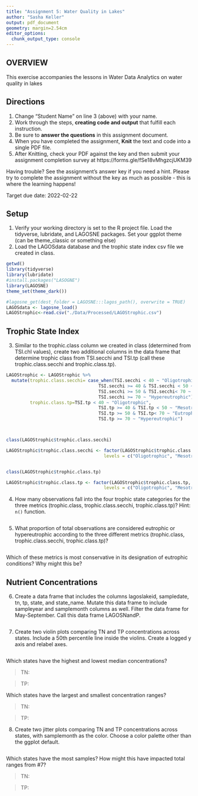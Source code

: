 ```yaml
---
title: "Assignment 5: Water Quality in Lakes"
author: "Sasha Keller"
output: pdf_document
geometry: margin=2.54cm
editor_options: 
  chunk_output_type: console
---
```


## OVERVIEW

This exercise accompanies the lessons in Water Data Analytics on water quality in lakes

## Directions
1. Change "Student Name" on line 3 (above) with your name.
2. Work through the steps, **creating code and output** that fulfill each instruction.
3. Be sure to **answer the questions** in this assignment document.
4. When you have completed the assignment, **Knit** the text and code into a single PDF file.
5. After Knitting, check your PDF against the key and then submit your assignment completion survey at https://forms.gle/fSe18vMhgzcjUKM39

Having trouble? See the assignment's answer key if you need a hint. Please try to complete the assignment without the key as much as possible - this is where the learning happens!

Target due date: 2022-02-22

## Setup

1. Verify your working directory is set to the R project file. Load the tidyverse, lubridate, and LAGOSNE packages. Set your ggplot theme (can be theme_classic or something else)
2. Load the LAGOSdata database and the trophic state index csv file we created in class.

```r
getwd()
library(tidyverse)
library(lubridate)
#install.packages("LASOGNE")
library(LAGOSNE)
theme_set(theme_dark())

#lagosne_get(dest_folder = LAGOSNE:::lagos_path(), overwrite = TRUE)
LAGOSdata <- lagosne_load()
LAGOStrophic<-read.csv("./Data/Processed/LAGOStrophic.csv")
```

## Trophic State Index

3. Similar to the trophic.class column we created in class (determined from TSI.chl values), create two additional columns in the data frame that determine trophic class from TSI.secchi and TSI.tp (call these trophic.class.secchi and trophic.class.tp). 

```r
LAGOStrophic <- LAGOStrophic %>%
  mutate(trophic.class.secchi= case_when(TSI.secchi < 40 ~ "Oligotrophic",
                                   TSI.secchi >= 40 & TSI.secchi < 50 ~ "Mesotrophic",
                                   TSI.secchi >= 50 & TSI.secchi< 70 ~ "Eutrophic",
                                   TSI.secchi >= 70 ~ "Hypereutrophic"),
         trophic.class.tp=TSI.tp < 40 ~ "Oligotrophic",
                                   TSI.tp >= 40 & TSI.tp < 50 ~ "Mesotrophic",
                                   TSI.tp >= 50 & TSI.tp< 70 ~ "Eutrophic",
                                   TSI.tp >= 70 ~ "Hypereutrophic")



class(LAGOStrophic$trophic.class.secchi)

LAGOStrophic$trophic.class.secchi <- factor(LAGOStrophic$trophic.class.secchi,
                                     levels = c("Oligotrophic", "Mesotrophic", "Eutrophic", "Hypereutrophic"))


class(LAGOStrophic$trophic.class.tp)

LAGOStrophic$trophic.class.tp <- factor(LAGOStrophic$trophic.class.tp,
                                     levels = c("Oligotrophic", "Mesotrophic", "Eutrophic", "Hypereutrophic"))

```


4. How many observations fall into the four trophic state categories for the three metrics (trophic.class, trophic.class.secchi, trophic.class.tp)? Hint: `n()` function.

```r

```

5. What proportion of total observations are considered eutrophic or hypereutrophic according to the three different metrics (trophic.class, trophic.class.secchi, trophic.class.tp)?

```r

```

Which of these metrics is most conservative in its designation of eutrophic conditions? Why might this be?

> 


## Nutrient Concentrations

6. Create a data frame that includes the columns lagoslakeid, sampledate, tn, tp, state, and state_name. Mutate this data frame to include sampleyear and samplemonth columns as well. Filter the data frame for May-September. Call this data frame LAGOSNandP. 

```r

```

7. Create two violin plots comparing TN and TP concentrations across states. Include a 50th percentile line inside the violins. Create a logged y axis and relabel axes.
```r

```

Which states have the highest and lowest median concentrations?

> TN:

> TP:

Which states have the largest and smallest concentration ranges?

> TN: 

> TP: 

8. Create two jitter plots comparing TN and TP concentrations across states, with samplemonth as the color. Choose a color palette other than the ggplot default.

```r

```

Which states have the most samples? How might this have impacted total ranges from #7?

> TN:

> TP: 




